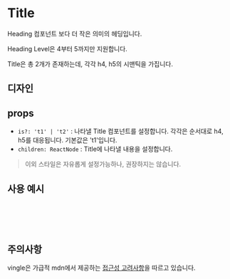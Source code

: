 

<Meta of={TitleStories} />

# Title

Heading 컴포넌트 보다 더 작은 의미의 헤딩입니다.

Heading Level은 4부터 5까지만 지원합니다.

Title은 총 2개가 존재하는데, 각각 h4, h5의 시맨틱을 가집니다.

## 디자인

<Canvas of={TitleStories.Title1} />
<Canvas of={TitleStories.Title2} />

## props

- `is?: 't1' | 't2'` : 나타낼 Title 컴포넌트를 설정합니다. 각각은 순서대로 h4, h5를 대응됩니다. 기본값은 't1'입니다.
- `children: ReactNode` : Title에 나타낼 내용을 설정합니다.

> 이외 스타일은 자유롭게 설정가능하나, 권장하지는 않습니다.

## 사용 예시

```jsx
// Basic Usage
<Title>빈티지 샵을 다 모았다! 빙글 Vingle</Title>
<Title is='t1'>빈티지 샵을 다 모았다! 빙글 Vingle</Title>
<Title is='t2'>빈티지 샵을 다 모았다! 빙글 Vingle</Title>
```

## 주의사항

vingle은 가급적 mdn에서 제공하는 [접근성 고려사항](https://developer.mozilla.org/ko/docs/Web/HTML/Element/Heading_Elements#%EC%A0%91%EA%B7%BC%EC%84%B1_%EA%B3%A0%EB%A0%A4%EC%82%AC%ED%95%AD)을 따르고 있습니다.
